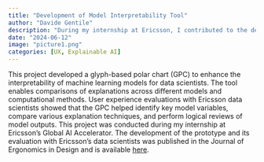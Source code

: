 ```yaml
---
title: "Development of Model Interpretability Tool"
author: "Davide Gentile"
description: "During my internship at Ericsson, I contributed to the development of a glyph-based polar chart to enhance the interpretability of machine learning models. "
date: "2024-06-12"
image: "picture1.png"
categories: [UX, Explainable AI]
---
```


This project developed a glyph-based polar chart (GPC) to enhance the interpretability of machine learning models for data scientists. The tool enables comparisons of explanations across different models and computational methods. User experience evaluations with Ericsson data scientists showed that the GPC helped identify key model variables, compare various explanation techniques, and perform logical reviews of model outputs. This project was conducted during my internship at Ericsson's Global AI Accelerator. The development of the prototype and its evaluation with Ericsson's data scientists was published in the Journal of Ergonomics in Design and is available [here](https://journals.sagepub.com/doi/abs/10.1177/10648046231166047).
